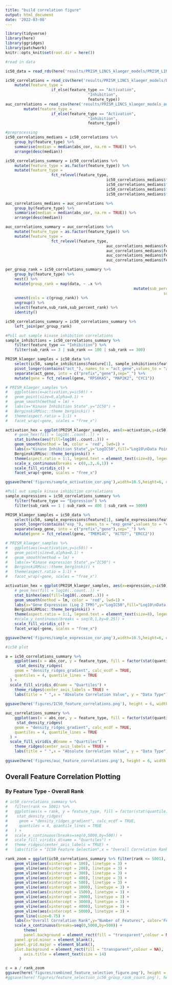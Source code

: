 ```yaml
---
title: "build correlation figure"
output: html_document
date: '2022-03-08'
---
```


```r
library(tidyverse)
library(here)
library(ggridges)
library(patchwork)
knitr::opts_knit$set(root.dir = here())
```

```r
#read in data

ic50_data = read_rds(here('results/PRISM_LINCS_klaeger_models/PRISM_LINCS_klaeger_data_for_ml.rds.gz'))

ic50_correlations = read_csv(here('results/PRISM_LINCS_klaeger_models/PRISM_LINCS_klaeger_all_multiomic_data_feature_correlations.csv')) %>% 
	mutate(feature_type = 
				 	if_else(feature_type == "Activation", 
				 					"Inhibition",
				 					feature_type))
auc_correlations = read_csv(here('results/PRISM_LINCS_klaeger_models_auc/PRISM_LINCS_klaeger_all_multiomic_data_feature_correlations_auc.csv')) %>% 
		mutate(feature_type = 
				 	if_else(feature_type == "Activation", 
				 					"Inhibition",
				 					feature_type))

```


```r
#preprocessing
ic50_correlations_medians = ic50_correlations %>% 
	group_by(feature_type) %>% 
	summarise(median = median(abs_cor, na.rm = TRUE)) %>% 
	arrange(desc(median))

ic50_correlations_summary = ic50_correlations %>% 
	mutate(feature_type = as.factor(feature_type)) %>%  
	mutate(feature_type = 
				 	fct_relevel(feature_type, 
				 							ic50_correlations_medians$feature_type[1], 
				 							ic50_correlations_medians$feature_type[2], 
				 							ic50_correlations_medians$feature_type[3], 
				 							ic50_correlations_medians$feature_type[4] ))

auc_correlations_medians = auc_correlations %>% 
	group_by(feature_type) %>% 
	summarise(median = median(abs_cor, na.rm = TRUE)) %>% 
	arrange(desc(median))

auc_correlations_summary = auc_correlations %>% 
	mutate(feature_type = as.factor(feature_type)) %>%  
	mutate(feature_type = 
				 	fct_relevel(feature_type, 
				 							auc_correlations_medians$feature_type[1], 
				 							auc_correlations_medians$feature_type[2], 
				 							auc_correlations_medians$feature_type[3], 
				 							auc_correlations_medians$feature_type[4] ))
```

```r
per_group_rank = ic50_correlations_summary %>%
	group_by(feature_type) %>%
	nest() %>%
	mutate(group_rank = map(data, ~ .x %>% 
														mutate(sub_percent_rank = percent_rank(abs_cor*-1),
																	 sub_rank = 1:n()))) %>%
	unnest(cols = c(group_rank)) %>%
	ungroup() %>%
	select(feature,sub_rank,sub_percent_rank) %>%
	identity()

ic50_correlations_summary = ic50_correlations_summary %>%
	left_join(per_group_rank)
```

```r
#Pull out sample kinase inhibition correlations
sample_inhibitions = ic50_correlations_summary %>%
	filter(feature_type == "Inhibition") %>%
	filter(sub_rank == 3 | sub_rank == 100 | sub_rank == 300)

PRISM_klaeger_samples = ic50_data %>%
	select(ic50, sample_inhibitions$feature[1], sample_inhibitions$feature[2], sample_inhibitions$feature[3]) %>%
	pivot_longer(contains("act_"), names_to = "act_gene",values_to = "activation") %>%
	separate(act_gene, into = c("prefix","gene"),sep="_") %>% 
	mutate(gene = fct_relevel(gene, "RPS6KA5", "MAP2K2", "CYC1"))

# PRISM_klaeger_samples %>%
# 	ggplot(aes(x=activation,y=ic50)) +
# 	geom_point(size=0,alpha=0.1) +
# 	geom_smooth(method = lm) +
# 	labs(x="Kinase Inhibition State",y="IC50") +
# 	BerginskiRMisc::theme_berginski() +
# 	theme(aspect.ratio = 1:1) +
# 	facet_wrap(~gene, scales = "free_x")

activation_hex = ggplot(PRISM_klaeger_samples, aes(x=activation,y=ic50)) +
	# geom_hex(fill = log10(..count..)) +
	stat_binhex(aes(fill=log10(..count..))) +
	geom_smooth(method = lm, color = 'red', lwd=1) +
	labs(x="Kinase Inhibition State",y="LogIC50",fill="Log10\nData Points") +
	BerginskiRMisc::theme_berginski() +
	theme(aspect.ratio = 1:1, legend.text = element_text(size=8), legend.title = element_text(size=8)) +
	scale_x_continuous(breaks = c(0,.3,.6,1)) +
	scale_fill_viridis_c() +
	facet_wrap(~gene, scales = "free_x")

ggsave(here('figures/sample_activation_cor.png'),width=10.5,height=6, units = "cm")
```

```r
#Pull out sample kinase inhibition correlations
sample_expressions = ic50_correlations_summary %>%
	filter(feature_type == "Expression") %>%
	filter(sub_rank == 1 | sub_rank == 400 | sub_rank == 5000)

PRISM_klaeger_samples = ic50_data %>%
	select(ic50, sample_expressions$feature[1], sample_expressions$feature[2], sample_expressions$feature[3]) %>%
	pivot_longer(contains("exp_"), names_to = "exp_gene",values_to = "expression") %>%
	separate(exp_gene, into = c("prefix","gene"),sep="_") %>% 
	mutate(gene = fct_relevel(gene, "TMEM14C", "KCTD7", "ERCC2"))

# PRISM_klaeger_samples %>%
# 	ggplot(aes(x=activation,y=ic50)) +
# 	geom_point(size=0,alpha=0.1) +
# 	geom_smooth(method = lm) +
# 	labs(x="Kinase expression State",y="IC50") +
# 	BerginskiRMisc::theme_berginski() +
# 	theme(aspect.ratio = 1:1) +
# 	facet_wrap(~gene, scales = "free_x")

activation_hex = ggplot(PRISM_klaeger_samples, aes(x=expression,y=ic50)) +
	# geom_hex(fill = log10(..count..)) +
	stat_binhex(aes(fill=log10(..count..))) +
	geom_smooth(method = lm, color = 'red', lwd=1) +
	labs(x="Gene Expression (Log 2 TPM)",y="LogIC50",fill="Log10\nData Points") +
	BerginskiRMisc::theme_berginski() +
	theme(aspect.ratio = 1:1, legend.text = element_text(size=8), legend.title = element_text(size=8)) +
	#scale_y_continuous(breaks = seq(0,1,by=0.25)) +
	scale_fill_viridis_c() +
	facet_wrap(~gene, scales = "free_x")

ggsave(here('figures/sample_expression_cor.png'),width=10.5,height=6, units = "cm")
```

```r
#ic50 plot

a = ic50_correlations_summary %>% 
	ggplot(aes(x = abs_cor, y = feature_type, fill = factor(stat(quantile)))) +
	 stat_density_ridges(
    geom = "density_ridges_gradient", calc_ecdf = TRUE,
    quantiles = 4, quantile_lines = TRUE
  ) +
  scale_fill_viridis_d(name = "Quartiles") +
	theme_ridges(center_axis_labels = TRUE) + 
	labs(title = " ",x = "Absolute Correlation Value", y = "Data Type")
	
ggsave(here('figures/IC50_feature_correlations.png'), height = 6, width = 21, units = "cm")

auc_correlations_summary %>% 
	ggplot(aes(x = abs_cor, y = feature_type, fill = factor(stat(quantile)))) +
	 stat_density_ridges(
    geom = "density_ridges_gradient", calc_ecdf = TRUE,
    quantiles = 4, quantile_lines = TRUE
  ) +
  scale_fill_viridis_d(name = "Quartiles") +
	theme_ridges(center_axis_labels = TRUE) + 
	labs(title = " ",x = "Absolute Correlation Value", y = "Data Type")
	
ggsave(here('figures/auc_feature_correlations.png'), height = 6, width = 21, units = "cm")

```

## Overall Feature Correlation Plotting

### By Feature Type - Overall Rank
```r

# ic50_correlations_summary %>%
# 	filter(rank <= 5001) %>% 
# 	ggplot(aes(x = rank, y = feature_type, fill = factor(stat(quantile)))) +
# 	 stat_density_ridges(
#     geom = "density_ridges_gradient", calc_ecdf = TRUE,
#     quantiles = 4, quantile_lines = TRUE
#   ) +
# 	scale_x_continuous(breaks=seq(0,5000,by=500)) +
#   scale_fill_viridis_d(name = "Quartiles") +
# 	theme_ridges(center_axis_labels = TRUE) + 
# 	labs(title = "IC50 Feature Selection",x = "Overall Correlation Rank", y = "Data Type")

rank_zoom = ggplot(ic50_correlations_summary %>% filter(rank <= 5001), aes(x=rank,y=sub_rank,color=feature_type)) +
	geom_vline(aes(xintercept = 100), linetype = 3) +
	geom_vline(aes(xintercept = 200), linetype = 3) +
	geom_vline(aes(xintercept = 300), linetype = 3) +
	geom_vline(aes(xintercept = 400), linetype = 3) +
	geom_vline(aes(xintercept = 500), linetype = 3) +
	geom_vline(aes(xintercept = 1000), linetype = 3) +
	geom_vline(aes(xintercept = 1500), linetype = 3) +
	geom_vline(aes(xintercept = 2000), linetype = 3) +
	geom_vline(aes(xintercept = 3000), linetype = 3) +
	geom_vline(aes(xintercept = 4000), linetype = 3) +
	geom_vline(aes(xintercept = 5000), linetype = 3) + 
	geom_line(size=0.75) +
	labs(x="Overall Correlation Rank",y="Number of Features", color='Feature Type') +
	scale_x_continuous(breaks=seq(0,5000,by=500)) +
		theme(
		panel.background = element_rect(fill = "transparent",colour = NA),
    panel.grid.minor = element_blank(), 
    panel.grid.major = element_blank(),
    plot.background = element_rect(fill = "transparent",colour = NA),
		axis.title = element_text(size = 14)
      ) 

c = a / rank_zoom
ggsave(here('figures/combined_feature_selection_figure.png'), height = 12, width = 21, units = "cm")
#ggsave(here('figures/feature_selection_ic50_group_rank_count.png'), height = 6, width = 21, units = "cm")
```
